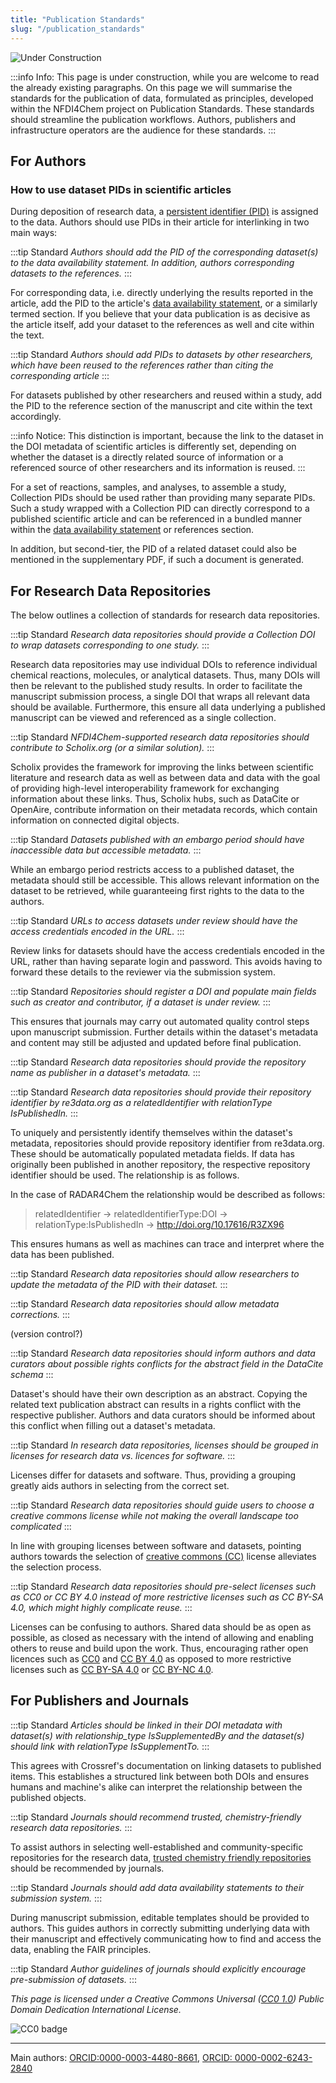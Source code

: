 ```yaml
---
title: "Publication Standards"
slug: "/publication_standards"
---
```



![Under Construction](/img/Constr_2bl.png)

:::info Info:
This page is under construction, while you are welcome to read the already existing paragraphs. On this page we will summarise the standards for the publication of data, formulated as principles, developed within the NFDI4Chem project on Publication Standards. These standards should streamline the publication workflows. Authors, publishers and infrastructure operators are the audience for these standards.
:::

## For Authors

### How to use dataset PIDs in scientific articles

During deposition of research data, a [persistent identifier (PID)](/docs/pid) is assigned to the data. Authors should use PIDs in their article for interlinking in two main ways:

:::tip Standard
*Authors should add the PID of the corresponding dataset(s) to the data availability statement. In addition, authors corresponding datasets to the references.*
:::

For corresponding data, i.e. directly underlying the results reported in the article, add the PID to the article's [data availability statement](/docs/data_availability_statement), or a similarly termed section. If you believe that your data publication is as decisive as the article itself, add your dataset to the references as well and cite within the text. <!--Vielleicht eher "In order to specifically reference your data within the text, add your dataset to the refernces as well. -->

:::tip Standard
*Authors should add PIDs to datasets by other researchers, which have been reused to the references rather than citing the corresponding article*
:::

For datasets published by other researchers and reused within a study, add the PID to the reference section of the manuscript and cite within the text accordingly.

<!--Add note on relationType IsSupplementTo and IsSupplementedBy -->

:::info Notice:
This distinction is important, because the link to the dataset in the DOI metadata of scientific articles is differently set, depending on whether the dataset is a directly related source of information or a referenced source of other researchers and its information is reused.
:::

For a set of reactions, samples, and analyses, to assemble a study, Collection PIDs should be used rather than providing many separate PIDs. Such a study wrapped with a Collection PID can directly correspond to a published scientific article and can be referenced in a bundled manner within the [data availability statement](/docs/data_availability_statement) or references section.

In addition, but second-tier, the PID of a related dataset could also be mentioned in the supplementary PDF, if such a document is generated.


## For Research Data Repositories

The below outlines a collection of standards for research data repositories. 

:::tip Standard
*Research data repositories should provide a Collection DOI to wrap datasets corresponding to one study.*
:::

Research data repositories may use individual DOIs to reference individual chemical reactions, molecules, or analytical datasets. Thus, many DOIs will then be relevant to the published study results. In order to facilitate the manuscript submission process, a single DOI that wraps all relevant data should be available. Furthermore, this ensure all data underlying a published manuscript can be viewed and referenced as a single collection.

:::tip Standard
*NFDI4Chem-supported research data repositories should contribute to Scholix.org (or a similar solution).*
:::

Scholix provides the framework for improving the links between scientific literature and research data as well as between data and data with the goal of providing high-level interoperability framework for exchanging information about these links. Thus, Scholix hubs, such as DataCite or OpenAire, contribute information on their metadata records, which contain information on connected digital objects.

<!--scholix.org links funktionieren alle momentan (bei mir zumindest) nicht-->

:::tip Standard
*Datasets published with an embargo period should have inaccessible data but accessible metadata.*
:::

While an embargo period restricts access to a published dataset, the metadata should still be accessible. This allows relevant information on the dataset to be retrieved, while guaranteeing first rights to the data to the authors.

<!--Standard on how to publish NMR data, tbd-->


:::tip Standard
*URLs to access datasets under review should have the access credentials encoded in the URL.*
:::

Review links for datasets should have the access credentials encoded in the URL, rather than having separate login and password. This avoids having to forward these details to the reviewer via the submission system.

:::tip Standard
*Repositories should register a DOI and populate main fields such as creator and contributor, if a dataset is under review.*
:::

This ensures that journals may carry out automated quality control steps upon manuscript submission. Further details within the dataset's metadata and content may still be adjusted and updated before final publication.


:::tip Standard
*Research data repositories should provide the repository name as publisher in a dataset's metadata.*
:::


:::tip Standard
*Research data repositories should provide their repository identifier by re3data.org as a relatedIdentifier with relationType IsPublishedIn.*
:::

To uniquely and persistently identify themselves within the dataset's metadata, repositories should provide repository identifier from re3data.org. These should be automatically populated metadata fields. If data has originally been published in another repository, the respective repository identifier should be used. The relationship is as follows.

In the case of RADAR4Chem the relationship would be described as follows:

> relatedIdentifier ->  relatedIdentifierType:DOI -> relationType:IsPublishedIn -> http://doi.org/10.17616/R3ZX96

This ensures humans as well as machines can trace and interpret where the data has been published.

:::tip Standard
*Research data repositories should allow researchers to update the metadata of the PID with their dataset.*
:::

:::tip Standard
*Research data repositories should allow metadata corrections.*
:::

(version control?) 

:::tip Standard
*Research data repositories should inform authors and data curators about possible rights conflicts for the abstract field in the DataCite schema*
:::

Dataset's should have their own description as an abstract. Copying the related text publication abstract can results in a rights conflict with the respective publisher. Authors and data curators should be informed about this conflict when filling out a dataset's metadata.

:::tip Standard
*In research data repositories, licenses should be grouped in licenses for research data vs. licences for software.*
:::

Licenses differ for datasets and software. Thus, providing a grouping greatly aids authors in selecting from the correct set. 

:::tip Standard
*Research data repositories should guide users to choose a creative commons license while not making the overall landscape too complicated*
:::

In line with grouping licenses between software and datasets, pointing authors towards the selection of [creative commons (CC)](https://creativecommons.org/) license alleviates the selection process.  

:::tip Standard
*Research data repositories should pre-select licenses such as CC0 or CC BY 4.0 instead of more restrictive licenses such as CC BY-SA 4.0, which might highly complicate reuse.*
:::

Licenses can be confusing to authors. Shared data should be as open as possible, as closed as necessary with the intend of allowing and enabling others to reuse and build upon the work. Thus, encouraging rather open licences such as [CC0](https://creativecommons.org/public-domain/cc0/) and [CC BY 4.0](https://creativecommons.org/licenses/by/4.0/) as opposed to more restrictive licenses such as [CC BY-SA 4.0](https://creativecommons.org/licenses/by-sa/4.0/) or [CC BY-NC 4.0](https://creativecommons.org/licenses/by-nc/4.0/).

## For Publishers and Journals

:::tip Standard
*Articles should be linked in their DOI metadata with dataset(s) with relationship_type IsSupplementedBy and the dataset(s) should link with relationType IsSupplementTo.*
:::

<!--add another for repo side or pull apart (find datacite doc info)-->

This agrees with Crossref's documentation on linking datasets to published items. This establishes a structured link between both DOIs and ensures humans and machine's alike can interpret the relationship between the published objects.

:::tip Standard
*Journals should recommend trusted, chemistry-friendly research data repositories.*
:::

To assist authors in selecting well-established and community-specific repositories for the research data, [trusted chemistry friendly repositories](docs/choose_repository) should be recommended by journals.  

:::tip Standard
*Journals should add data availability statements to their submission system.*
:::

During manuscript submission, editable templates should be provided to authors. This guides authors in correctly submitting underlying data with their manuscript and effectively communicating how to find and access the data, enabling the FAIR principles.

:::tip Standard
*Author guidelines of journals should explicitly encourage pre-submission of datasets.*
:::
<!--was genau ist hiermit gemeint-->


*This page is licensed under a Creative Commons Universal ([CC0 1.0](https://creativecommons.org/publicdomain/zero/1.0/deed.en)) Public Domain Dedication International License.*

![CC0 badge](https://licensebuttons.net/l/zero/1.0/88x31.png)

----
Main authors: [ORCID:0000-0003-4480-8661](https://orcid.org/0000-0003-4480-8661), [ORCID: 0000-0002-6243-2840](https://orcid.org/0000-0002-6243-2840)
